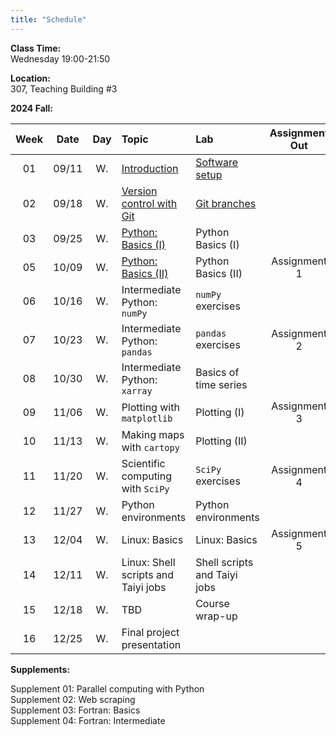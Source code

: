 ---
title: "Schedule"
---
**Class Time:**   
Wednesday 19:00-21:50

**Location:**   
307, Teaching Building #3   

**2024 Fall:**

|Week|Date |Day | Topic                                                                                     | Lab                                                                                  | Assignment Out                                                         | Assignment Due  |
|:--:|:---:|:--:|:------------------------------------------------------------------------------------------|:-------------------------------------------------------------------------------------|:----------------------------------------------------------------------:|:---------------:|
|01  |09/11|W.  |[Introduction](https://zhu-group.github.io/ese5023/Section_01.html)                        | [Software setup](https://zhu-group.github.io/ese5023/Lab_01.html)                    |                                                                        |                 |
|02  |09/18|W.  |[Version control with Git](https://zhu-group.github.io/ese5023/Section_02.html)            | [Git branches](https://zhu-group.github.io/ese5023/Lab_02.html)                      |                                                                        |                 |
|03  |09/25|W.  |[Python: Basics (I)](https://zhu-group.github.io/ese5023/Section_03.html)                  | Python Basics (I)                                                                    |                                                                        |                 |
|05  |10/09|W.  |[Python: Basics (II)](https://zhu-group.github.io/ese5023/Section_04.html)                 | Python Basics (II)                                                                   | Assignment 1                                                           |                 |
|06  |10/16|W.  |Intermediate Python: `numPy`                                                               | `numPy` exercises                                                                    |                                                                        |                 |
|07  |10/23|W.  |Intermediate Python: `pandas`                                                              | `pandas` exercises                                                                   | Assignment 2                                                           | Assignment 1    |
|08  |10/30|W.  |Intermediate Python: `xarray`                                                              | Basics of time series                                                                |                                                                        |                 |
|09  |11/06|W.  |Plotting with `matplotlib`                                                                 | Plotting (I)                                                                         | Assignment 3                                                           | Assignment 2    |
|10  |11/13|W.  |Making maps with `cartopy`                                                                 | Plotting (II)                                                                        |                                                                        |                 |
|11  |11/20|W.  |Scientific computing with `SciPy`                                                          | `SciPy` exercises                                                                    | Assignment 4                                                           | Assignment 3    |
|12  |11/27|W.  |Python environments                                                                        | Python environments                                                                  |                                                                        |                 |
|13  |12/04|W.  |Linux: Basics                                                                              | Linux: Basics                                                                        | Assignment 5                                                           | Assignment 4    |
|14  |12/11|W.  |Linux: Shell scripts and Taiyi jobs                                                        | Shell scripts and Taiyi jobs                                                         |                                                                        |                 |
|15  |12/18|W.  |TBD                                                                                        | Course wrap-up                                                                       |                                                                        | Assignment 5    |
|16  |12/25|W.  |Final project presentation                                                                 |                                                                                      |                                                                        |                 |

**Supplements:**  

Supplement 01: Parallel computing with Python  
Supplement 02: Web scraping  
Supplement 03: Fortran: Basics  
Supplement 04: Fortran: Intermediate  